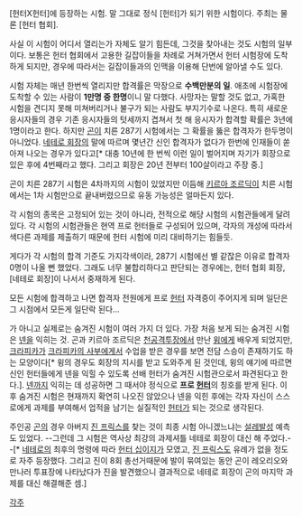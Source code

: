 [헌터X헌터]에 등장하는 시험. 말 그대로 정식 [헌터]가 되기 위한 시험이다. 주최는 물론 [헌터 협회]. 

사실 이 시험이 어디서 열리는가 자체도 알기 힘든데, 그것을 찾아내는 것도 시험의 일부이다. 보통은 헌터 협회에서 고용한 길잡이들을 차례로 거쳐가면서 헌터 시험장에 도착하게 되지만, 경우에 따라서는 길잡이들과의 인맥을 이용해 단번에 알아낼 수도 있다. 

시험 자체는 매년 한번씩 열리지만 합격률은 막장으로 '''수백만분의 일'''. 애초에 시험장에 도착할 수 있는 사람이 '''1만명 중 한명'''이니 말 다했다. 사망자는 말할 것도 없고, 가혹한 시험을 견디지 못해 미쳐버리거나 불구가 되는 사람도 부지기수로 나온다. 특히 새로운 응시자들의 경우 기존 응시자들의 텃세까지 겹쳐서 첫 해 응시자가 합격할 확률은 3년에 1명이라고 한다. 하지만 [[곤]]이 치른 287기 시험에서는 그 확률을 뚫은 합격자가 한두명이 아니었다. [[네테로 회장]]의 말에 따르며 몇년간 신인 합격자가 없다가 한번에 인재들이 쏟아져 나오는 경우가 있다고[* 대충 10년에 한 번씩 이런 일이 벌어지며 자기가 회장으로 있은 후에 4번째라고 했다. 그리고 회장은 20년 전부터 100살이라고 주장 중.]

곤이 치른 287기 시험은 4차까지의 시험이 있었지만 이듬해 [[키르아 조르딕]]이 치른 시험에서는 1차 시험만으로 끝내버렸으므로 유동 가능성은 얼마든지 있다. 

각 시험의 종목은 고정되어 있는 것이 아니라, 전적으로 해당 시험의 시험관들에게 달려있다. 각 시험의 시험관들은 현역 프로 헌터들로 구성되어 있으며, 각자의 개성에 따라서 색다른 과제를 제출하기 때문에 헌터 시험에 미리 대비하기는 힘들듯.

게다가 각 시험의 합격 기준도 가지각색이라, 287기 시험에선 별 같잖은 이유로 합격자 0명이 나올 뻔 했었다. 그래도 너무 불합리하다고 판단되는 경우에는, 헌터 협회 회장, [네테로 회장]이 나서서 중재하게 된다.

모든 시험에 합격하고 나면 합격자 전원에게 프로 [[헌터]] 자격증이 주어지게 되며 일단은 그 시점에서 모든게 일단락 된다...

가 아니고 실제로는 숨겨진 시험이 여러 가지 더 있다. 가장 처음 보게 되는 숨겨진 시험은 [[넨]]을 익히는 것. 곤과 키르아 조르딕은 [[천공격투장]]에서 만난 [[윙]]에게 배우게 되었지만, [[크라피카]]가 [[크라피카의 사부]]에게서 수업을 받은 경우를 보면 전담 스승이 존재하기도 하는 모양이다[* 윙의 경우도 회장의 지시를 받고 도와주게 된 것인데, 윙의 얘기에 따르면 신인 헌터들에게 넨을 익힐 수 있도록 선배 헌터가 숨겨진 시험관으로서 파견된다고 한다.]. [[넨]]까지 익히는 데 성공하면 그 때서야 정식으로 '''프로 [[헌터]]'''의 칭호를 받게 된다. 이후 숨겨진 시험은 현재까지 확연히 나오진 않았으나 넨을 익힌 후에는 각자 자신이 스스로에게 과제를 부여해서 업적을 남기는 실질적인 [[헌터]]가 되는 것으로 생각된다.

주인공 [[곤]]의 경우 아버지 [[진 프릭스]]를 찾는 것이 최종 시험 아니겠느냐는 [[설레발]]성 예측도 있었다. --그런데 그 시험은 역사상 최강의 과제셔틀 네테로 회장이 대신 해 주었다.--[* [[네테로]]의 최후의 명령에 따라 [[헌터 십이지]]가 모였고, [[진 프릭스]]도 유례가 없을 정도로 자주 등장했다. 그리고 진이 8회 총선거때문에 발이 묶여있는 동안 곤이 레오리오와 만나러 투표장에 나타났다가 진을 발견했으니 결과적으로 네테로 회장이 곤의 마지막 과제를 대신 해결해준 셈.]


[[각주]]
